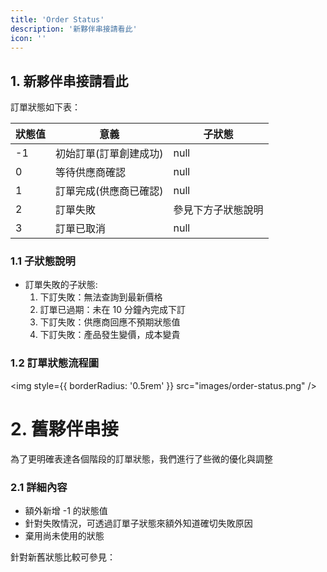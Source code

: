 ```yaml
---
title: 'Order Status'
description: '新夥伴串接請看此'
icon: ''
---
```

## 1. 新夥伴串接請看此

訂單狀態如下表：

| 狀態值 | 意義                 | 子狀態 |
| ------ | -------------------- | ------ |
| -1     | 初始訂單(訂單創建成功) | null   |
| 0      | 等待供應商確認        | null   |
| 1      | 訂單完成(供應商已確認) | null   |
| 2      | 訂單失敗              | 參見下方子狀態說明 |
| 3      | 訂單已取消            | null   |

### 1.1 子狀態說明

- 訂單失敗的子狀態:
  1. 下訂失敗：無法查詢到最新價格
  2. 訂單已過期：未在 10 分鐘內完成下訂
  3. 下訂失敗：供應商回應不預期狀態值
  4. 下訂失敗：產品發生變價，成本變貴

### 1.2 訂單狀態流程圖

<img
  style={{ borderRadius: '0.5rem' }}
  src="images/order-status.png"
/>

# 2. 舊夥伴串接

為了更明確表達各個階段的訂單狀態，我們進行了些微的優化與調整

### 2.1 詳細內容

- 額外新增 -1 的狀態值
- 針對失敗情況，可透過訂單子狀態來額外知道確切失敗原因
- 棄用尚未使用的狀態

針對新舊狀態比較可參見：
